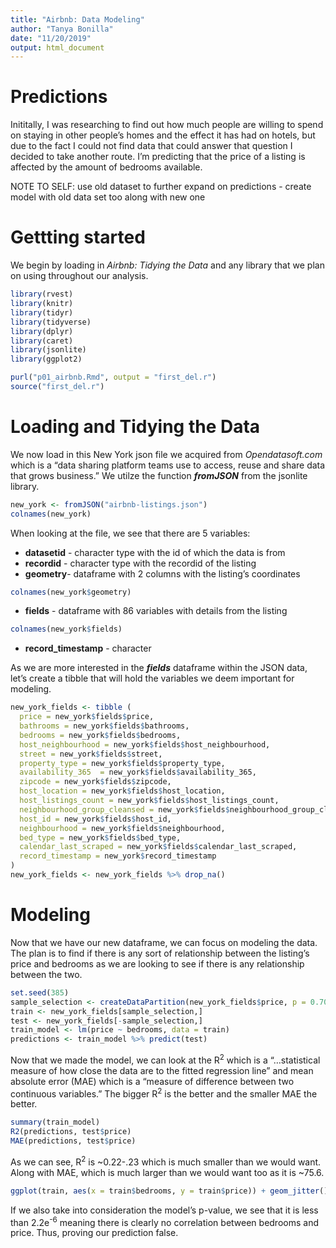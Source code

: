 ```yaml
---
title: "Airbnb: Data Modeling"
author: "Tanya Bonilla"
date: "11/20/2019"
output: html_document
---
```


# Predictions


Inititally, I was researching to find out how much people are willing to spend on staying in other people's homes and the effect it has had on hotels, but due to the fact I could not find data that could answer that question I decided to take another route. I'm predicting that the price of a listing is affected by the amount of bedrooms available. 

NOTE TO SELF: use old dataset to further expand on predictions
  - create model with old data set too along with new one
  
# Gettting started

We begin by loading in *Airbnb: Tidying the Data* and any library that we plan on using throughout our analysis.
```r
library(rvest)
library(knitr)
library(tidyr)
library(tidyverse)
library(dplyr)
library(caret)
library(jsonlite)
library(ggplot2)

purl("p01_airbnb.Rmd", output = "first_del.r")
source("first_del.r")
```

# Loading and Tidying the Data

We now load in this New York json file we acquired from *Opendatasoft.com* which is a "data sharing platform teams use to access, reuse and share data that grows business." We utilze the function ***fromJSON*** from the jsonlite library. 
```r
new_york <- fromJSON("airbnb-listings.json")
colnames(new_york)
```

When looking at the file, we see that there are 5 variables:

* **datasetid** - character type with the id of which the data is from
* **recordid** - character type with the recordid of the listing 
* **geometry**- dataframe with 2 columns with the listing's coordinates
```r
colnames(new_york$geometry)
```
* **fields** - dataframe with 86 variables with details from the listing
```r
colnames(new_york$fields)
```
+ **record_timestamp** - character 

As we are more interested in the ***fields*** dataframe within the JSON data, let's create a tibble that will hold the variables we deem important for modeling.
```r
new_york_fields <- tibble ( 
  price = new_york$fields$price,
  bathrooms = new_york$fields$bathrooms,
  bedrooms = new_york$fields$bedrooms,
  host_neighbourhood = new_york$fields$host_neighbourhood,
  street = new_york$fields$street,
  property_type = new_york$fields$property_type,
  availability_365  = new_york$fields$availability_365,
  zipcode = new_york$fields$zipcode,
  host_location = new_york$fields$host_location,
  host_listings_count = new_york$fields$host_listings_count,
  neighbourhood_group_cleansed = new_york$fields$neighbourhood_group_cleansed,
  host_id = new_york$fields$host_id,
  neighbourhood = new_york$fields$neighbourhood,
  bed_type = new_york$fields$bed_type,
  calendar_last_scraped = new_york$fields$calendar_last_scraped,
  record_timestamp = new_york$record_timestamp
)
new_york_fields <- new_york_fields %>% drop_na()

```

# Modeling

Now that we have our new dataframe, we can focus on modeling the data. The plan is to find if there is any sort of relationship between the listing's price and bedrooms as we are looking to see if there is any relationship between the two. 

```r

set.seed(385)
sample_selection <- createDataPartition(new_york_fields$price, p = 0.70, list = FALSE)
train <- new_york_fields[sample_selection,]
test <- new_york_fields[-sample_selection,]
train_model <- lm(price ~ bedrooms, data = train)
predictions <- train_model %>% predict(test)
```

Now that we made the model, we can look at the R^2^ which is a "...statistical measure of how close the data are to the fitted regression line" and mean absolute error (MAE) which is a "measure of difference between two continuous variables." The bigger R^2^ is the better and the smaller MAE the better.
```r
summary(train_model)
R2(predictions, test$price)
MAE(predictions, test$price)
```
As we can see, R^2^ is ~0.22-.23 which is much smaller than we would want. Along with MAE, which is much larger than we would want too as it is ~75.6. 

```r
ggplot(train, aes(x = train$bedrooms, y = train$price)) + geom_jitter()
```

If we also take into consideration the model's p-value, we see that it is less than 2.2e^-6^ meaning there is clearly no correlation between bedrooms and price. Thus, proving our prediction false.